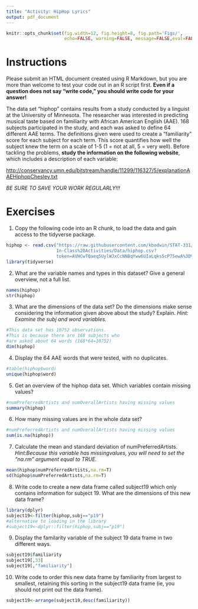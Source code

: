 ```yaml
---
title: "Activity: HipHop Lyrics"
output: pdf_document
---
```


```r
knitr::opts_chunk$set(fig.width=12, fig.height=8, fig.path='Figs/',
                      echo=FALSE, warning=FALSE, message=FALSE,eval=FALSE)

```


# Instructions

Please submit an HTML document created using R Markdown, but you are more than welcome to test your code out in an R script first.  **Even if a question does not say "write code," you should write code for your answer!**

The data set "hiphop" contains results from a study conducted by a linguist at the University of Minnesota.  The researcher was interested in predicting musical taste based on familiarity with African American English (AAE).  168 subjects participated in the study, and each was asked to define 64 different AAE terms.  The definitions given were used to create a "familiarity" score for each subject for each term.  This score quantifies how well the subject knew the term on a scale of 1-5 (1 = not at all, 5 = very well).  Before tackling the problems, **study the information on the following website**, which includes a description of each variable:

[http://conservancy.umn.edu/bitstream/handle/11299/116327/5/explanationAAEHiphopChesley.txt](http://conservancy.umn.edu/bitstream/handle/11299/116327/5/explanationAAEHiphopChesley.txt)

 _BE SURE TO SAVE YOUR WORK REGULARLY!!!_
 
# Exercises

1.  Copy the following code into an R chunk, to load the data and gain access to the tidyverse package.

```r
hiphop <- read.csv("https://raw.githubusercontent.com/kbodwin/STAT-331/master/
                   In-Class%20Activities/Data/hiphop.csv?
                   token=AVHCwTQaeq5UylWJxCcNN8qYww6UIaLqks5cP75ewA%3D%3D")
library(tidyverse)
```


2. What are the variable names and types in this dataset?  Give a general overview, not a full list.
```r
names(hiphop) 
str(hiphop)
```

3. What are the dimensions of the data set?  Do the dimensions make sense considering the information given above about the study?  Explain.  _Hint: Examine the subj and word variables._
```r
#This data set has 10752 observations.  
#This is because there are 168 subjects who 
#are asked about 64 words (168*64=10752)
dim(hiphop) 
```

4. Display the 64 AAE words that were tested, with no duplicates.  
```r
#table(hiphop$word)
unique(hiphop$word)
```

5. Get an overview of the hiphop data set. Which variables contain missing values?
```r
#numPreferredArtists and numOverallArtists having missing values
summary(hiphop)
```

6. How many missing values are in the whole data set?
```r
#numPreferredArtists and numOverallArtists having missing values
sum(is.na(hiphop))
```

7.  Calculate the mean and standard deviation of numPreferredArtists.  _Hint:Because this variable has missingvalues, you will need to set the "na.rm" argument equal to TRUE._
```r
mean(hiphop$numPreferredArtists,na.rm=T)
sd(hiphop$numPreferredArtists,na.rm=T)
```

8. Write code to create a new data frame called subject19 which only contains information for subject 19.  What are the dimensions of this new data frame?
```r
library(dplyr)
subject19<-filter(hiphop,subj=="p19")
#alternative to loading in the library
#subject19<-dplyr::filter(hiphop,subj=="p19")
```

9.  Display the familarity variable of the subject 19 data frame in two different ways.
```r
subject19$familiarity
subject19[,33]
subject19[,"familiarity"]
```

10. Write code to order this new data frame by familiarity from largest to smallest,  retaining this sorting in the subject19 data frame (ie, you should not print out the data frame).
```r
subject19<-arrange(subject19,desc(familiarity))
```
